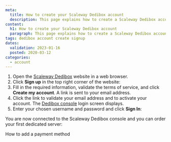 ```yaml
---
meta:
  title: How to create your Scaleway Dedibox account
  description: This page explains how to create a Scaleway Dedibox account
content:
  h1: How to create your Scaleway Dedibox account
  paragraph: This page explains how to create a Scaleway Dedibox account
tags: dedibox account create signup
dates:
  validation: 2023-01-16
  posted: 2020-03-12
categories:
  - account
---
```


1. Open the [Scaleway Dedibox](https://www.scaleway.com/en/dedibox/) website in a web browser.
2. Click **Sign up** in the top right corner of the website:
    <Lightbox src="scaleway-dedibox-signup.webp" alt="" />
3. Fill in the required information, validate the terms of service, and click **Create my account**. A link is sent to your email address.
    <Lightbox src="scaleway-dedibox-subscribe.webp" alt="" />
4. Click the link to validate your email address and to activate your account. The [Dedibox console](https://console.online.net) login screen displays.
5. Enter your chosen username and password and click **Sign In**:
    <Lightbox src="scaleway-dedibox-login.webp" alt="" />

You are now connected to the Scaleway Dedibox console and you can order your first dedicated server:

<Lightbox src="scaleway-dedibox-console.webp" alt="" />


<Navigation title="See Also">
  <NextButton to="/dedibox-console/my-account/how-to/add-payment-method/">How to add a payment method</NextButton>
</Navigation>
